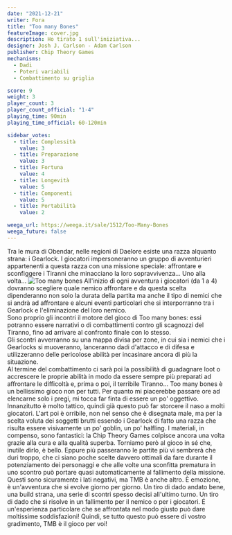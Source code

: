 ```yaml
---
date: "2021-12-21"
writer: Fora
title: "Too many Bones"
featureImage: cover.jpg
description: Ho tirato 1 sull'iniziativa...
designer: Josh J. Carlson - Adam Carlson
publisher: Chip Theory Games
mechanisms:
  - Dadi
  - Poteri variabili
  - Combattimento su griglia

score: 9
weight: 3
player_count: 3
player_count_official: "1-4"
playing_time: 90min
playing_time_official: 60-120min

sidebar_votes:
  - title: Complessità
    value: 3
  - title: Preparazione
    value: 3
  - title: Fortuna
    value: 4
  - title: Longevità
    value: 5
  - title: Componenti
    value: 5
  - title: Portabilità
    value: 2

weega_url: https://weega.it/sale/1512/Too-Many-Bones
weega_future: false
---
```


<Setting>
  Tra le mura di Obendar, nelle regioni di Daelore esiste una razza alquanto
  strana: i Gearlock. I giocatori impersoneranno un gruppo di avventurieri
  appartenenti a questa razza con una missione speciale: affrontare e
  sconfiggere i Tiranni che minacciano la loro sopravvivenza… Uno alla volta...
</Setting>

<img src="./game1.jpg" alt="Too many bones" />

<Rules>
  All'inizio di ogni avventura i giocatori (da 1 a 4) dovranno scegliere quale
  nemico affrontare e da questa scelta dipenderanno non solo la durata della
  partita ma anche il tipo di nemici che si andrà ad affrontare e alcuni eventi
  particolari che si interporranno tra i Gearlock e l'eliminazione del loro
  nemico. <br />
  Sono proprio gli incontri il motore del gioco di Too many bones: essi potranno
  essere narrativi o di combattimenti contro gli scagnozzi del Tiranno, fino ad arrivare
  al confronto finale con lo stesso. <br />
  Gli scontri avverranno su una mappa divisa per zone, in cui sia i nemici che i
  Gearlocks si muoveranno, lanceranno dadi d'attacco e di difesa e utilizzeranno
  delle pericolose abilità per incasinare ancora di più la situazione. <br />
  Al termine del combattimento ci sarà poi la possibilità di guadagnare loot o accrescere
  le proprie abilità in modo da essere sempre più preparati ad affrontare le difficoltà
  e, prima o poi, il terribile Tiranno...
</Rules>

<Feedback>
  Too many bones è un bellissimo gioco non per tutti. Per quanto mi piacerebbe
  passare ore ad elencarne solo i pregi, mi tocca far finta di essere un po'
  oggettivo. Innanzitutto è molto tattico, quindi già questo può far storcere il
  naso a molti giocatori. L'art poi è orribile, non nel senso che è disegnata
  male, ma per la scelta voluta dei soggetti brutti essendo i Gearlock di fatto
  una razza che risulta essere visivamente un po' goblin, un po' halfling. I
  materiali, in compenso, sono fantastici: la Chip Theory Games colpisce ancora
  una volta grazie alla cura e alla qualità superba. Torniamo però al gioco in
  sé che, inutile dirlo, è bello. Eppure più passeranno le partite più vi
  sembrerà che duri troppo, che ci siano poche scelte davvero ottimali da fare
  durante il potenziamento dei personaggi e che alle volte una sconfitta
  prematura in uno scontro può portare quasi automaticamente al fallimento della
  missione. Questi sono sicuramente i lati negativi, ma TMB è anche altro. È
  emozione, è un'avventura che si evolve giorno per giorno. Un tiro di dado
  andato bene, una build strana, una serie di scontri spesso decisi all'ultimo
  turno. Un tiro di dado che si risolve in un fallimento per il nemico o per i
  giocatori. É un'esperienza particolare che se affrontata nel modo giusto può
  dare moltissime soddisfazioni! Quindi, se tutto questo può essere di vostro
  gradimento, TMB è il gioco per voi!
</Feedback>

<Instagram id="CXvkb8GgNqF" />
